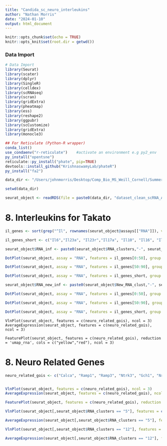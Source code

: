 ```yaml
---
title: "Candida_sc_neuro_interleukins"
author: "Nathan Morris"
date: "2024-01-10"
output: html_document
---
```


```r
knitr::opts_chunk$set(echo = TRUE)
knitr::opts_knit$set(root.dir = getwd())
```

### Data Import
```r
# Data Import
library(Seurat)
library(scater)
library(dplyr)
library(SingleR)
library(celldex)
library(scRNAseq)
library(scran)
library(gridExtra)
library(pheatmap)
library(ess)
library(reshape2)
library(ggpubr)
library(scCustomize)
library(gridExtra)
library(monocle3)

## For Reticulate (Python-R wrapper)
conda_list()
use_condaenv("r-reticulate")    #activate an environment e.g py2_env
py_install("opentsne")
reticulate::py_install("phate", pip=TRUE)
devtools::install_github("KrishnaswamyLab/phateR")
py_install("fa2")

data_dir <- "/Users/johnmorris/Desktop/Comp_Bio_MS_Weill_Cornell/Summer_2023/Betel Lab/Betel:Iliev Candida Project/Candida_Migratory_TCR_Project/Data/"

setwd(data_dir)
```

```r
seurat_object <- readRDS(file = paste0(data_dir, "dataset_clean_scRNA_ADT_new_metadata.Rds"))
```


# 8. Interleukins for Takato

```r
il_genes <- sort(grep("^Il", rownames(seurat_object@assays[["RNA"]]), value = TRUE))

il_genes_short <- c("Il6","Il23a", "Il23r","Il17a", "Il10", "Il16", "Il12a", "Il13", "Il21", "Il22", "Il2", "Il3", "Il4", "Il5", "Il7", "Il9")

seurat_object$RNA_inf <- paste0(seurat_object$RNA_clusters,"-", seurat_object$Infection)

DotPlot(seurat_object, assay = "RNA", features = il_genes[0:50], group.by = "RNA_inf") + theme(axis.text.x = element_text(angle = 45, hjust = 1))

DotPlot(seurat_object, assay = "RNA", features = il_genes[50:90], group.by = "RNA_inf") + theme(axis.text.x = element_text(angle = 45, hjust = 1))

DotPlot(seurat_object, assay = "RNA", features = il_genes_short, group.by = "RNA_inf") + theme(axis.text.x = element_text(angle = 45, hjust = 1))
```
  
```r
seurat_object$RNA_new_inf <- paste0(seurat_object$New_RNA_clust,"-", seurat_object$Infection)

DotPlot(seurat_object, assay = "RNA", features = il_genes[0:50], group.by = "RNA_new_inf") + theme(axis.text.x = element_text(angle = 45, hjust = 1))

DotPlot(seurat_object, assay = "RNA", features = il_genes[50:90], group.by = "RNA_new_inf") + theme(axis.text.x = element_text(angle = 45, hjust = 1))

DotPlot(seurat_object, assay = "RNA", features = il_genes_short, group.by = "RNA_new_inf") + theme(axis.text.x = element_text(angle = 45, hjust = 1))
```
  
  
```
VlnPlot(seurat_object, features = c(neuro_related_gois), ncol = 3)
AverageExpression(seurat_object, features = c(neuro_related_gois), ncol = 3)

FeaturePlot(seurat_object, features = c(neuro_related_gois), reduction = 'umap_rna', cols = c("yellow","red"), ncol = 3)
```

# 8. Neuro Related Genes


```r
neuro_related_gois <- c("Calca", "Ramp1", "Ramp3", "Ntrk3", "Gch1", "Nr3c1", "Bex3")


VlnPlot(seurat_object, features = c(neuro_related_gois), ncol = 3)
AverageExpression(seurat_object, features = c(neuro_related_gois), ncol = 3)

FeaturePlot(seurat_object, features = c(neuro_related_gois), reduction = 'umap_rna', cols = c("yellow","red"), ncol = 3)
```

```r
VlnPlot(seurat_object[,seurat_object$RNA_clusters == "5"], features = c(neuro_related_gois), group.by = "Infection")

AverageExpression(seurat_object[,seurat_object$RNA_clusters == "5"], features = c(neuro_related_gois), group.by = "Infection")

VlnPlot(seurat_object[,seurat_object$RNA_clusters == "12"], features = c(neuro_related_gois), group.by = "Infection")

AverageExpression(seurat_object[,seurat_object$RNA_clusters == "12"], features = c(neuro_related_gois), group.by = "Infection")
```

